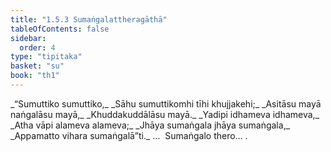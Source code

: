 ```yaml
---
title: "1.5.3 Sumaṅgalattheragāthā"
tableOfContents: false
sidebar:
  order: 4
type: "tipitaka"
basket: "su"
book: "th1"
---
```



<DynamicBreadcrumb />

<Division number="43" book="th1" bookNo="19" page="229">

<Paragraph number="98" type="verses" book="th1">
_“Sumuttiko sumuttiko,_  
_Sāhu sumuttikomhi tīhi khujjakehi;_  
_Asitāsu mayā naṅgalāsu mayā,_  
_Khuddakuddālāsu mayā._  

</Paragraph>

<Paragraph number="99" type="verses" book="th1">
_Yadipi idhameva idhameva,_  
_Atha vāpi alameva alameva;_  
_Jhāya sumaṅgala jhāya sumaṅgala,_  
_Appamatto vihara sumaṅgalā”ti._  


</Paragraph>
</Division>

<Paragraph number="100" type="center" book="th1">
…  Sumaṅgalo thero… .
</Paragraph>